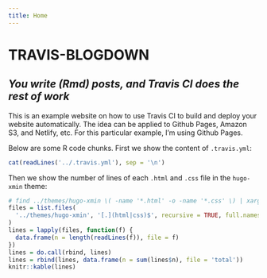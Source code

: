 ```yaml
---
title: Home
---
```


# TRAVIS-BLOGDOWN

## _You write (Rmd) posts, and Travis CI does the rest of work_

This is an example website on how to use Travis CI to build and deploy your website automatically. The idea can be applied to Github Pages, Amazon S3, and Netlify, etc. For this particular example, I'm using Github Pages.

Below are some R code chunks. First we show the content of `.travis.yml`:

```r
cat(readLines('../.travis.yml'), sep = '\n')
```

Then we show the number of lines of each `.html` and `.css` file in the `hugo-xmin` theme:

```r
# find ../themes/hugo-xmin \( -name '*.html' -o -name '*.css' \) | xargs wc -l
files = list.files(
  '../themes/hugo-xmin', '[.](html|css)$', recursive = TRUE, full.names = TRUE
)
lines = lapply(files, function(f) {
  data.frame(n = length(readLines(f)), file = f)
})
lines = do.call(rbind, lines)
lines = rbind(lines, data.frame(n = sum(lines$n), file = 'total'))
knitr::kable(lines)
```